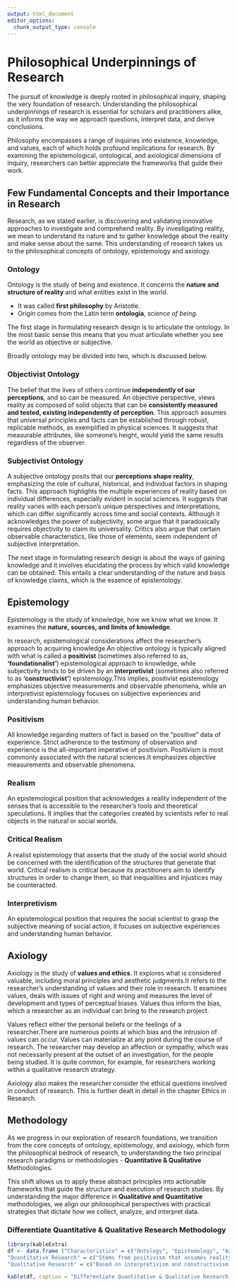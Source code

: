 ```yaml
---
output: html_document
editor_options: 
  chunk_output_type: console
---
```


# Philosophical Underpinnings of Research

The pursuit of knowledge is deeply rooted in philosophical inquiry, shaping the very foundation of research. Understanding the philosophical underpinnings of research is essential for scholars and practitioners alike, as it informs the way we approach questions, interpret data, and derive conclusions.

Philosophy encompasses a range of inquiries into existence, knowledge, and values, each of which holds profound implications for research. By examining the epistemological, ontological, and axiological dimensions of inquiry, researchers can better appreciate the frameworks that guide their work.

## Few Fundamental Concepts and their Importance in Research

Research, as we stated earlier, is discovering and validating innovative approaches to investigate and comprehend reality. By investigating reality, we mean to understand its nature and to gather knowledge about the reality and make sense about the same. This understanding of research takes us to the philosophical concepts of ontology, epistemology and axiology.

### Ontology

Ontology is the study of being and existence. It concerns the **nature and structure of reality** and what entities exist in the world.

-   It was called **first philosophy** by Aristotle.
-   Origin comes from the Latin term **ontologia**, *science of being*.

The first stage in formulating research design is to articulate the ontology. In the most basic sense this means that you must articulate whether you see the world as objective or subjective.

Broadly ontology may be divided into two, which is discussed below.

### Objectivist Ontology

The belief that the lives of others continue **independently of our perceptions**, and so can be measured. An objective perspective, views reality as composed of solid objects that can be **consistently measured and tested, existing independently of perception**. This approach assumes that universal principles and facts can be established through robust, replicable methods, as exemplified in physical sciences. It suggests that measurable attributes, like someone's height, would yield the same results regardless of the observer.

### Subjectivist Ontology

A subjective ontology posits that our **perceptions shape reality**, emphasizing the role of cultural, historical, and individual factors in shaping facts. This approach highlights the multiple experiences of reality based on individual differences, especially evident in social sciences. It suggests that reality varies with each person's unique perspectives and interpretations, which can differ significantly across time and social contexts. Although it acknowledges the power of subjectivity, some argue that it paradoxically requires objectivity to claim its universality. Critics also argue that certain observable characteristics, like those of elements, seem independent of subjective interpretation.

The next stage in formulating research design is about the ways of gaining knowledge and it involves elucidating the process by which valid knowledge can be obtained. This entails a clear understanding of the nature and basis of knowledge claims, which is the essence of epistemology.

## Epistemology

Epistemology is the study of knowledge, how we know what we know. It examines the **nature, sources, and limits of knowledge**.

In research, epistemological considerations affect the researcher's approach to acquiring knowledge.An objective ontology is typically aligned with what is called a **positivist** (sometimes also referred to as, **'foundationalist'**) epistemological approach to knowledge, while subjectivity tends to be driven by an **interpretivist** (sometimes also referred to as **'constructivist'**) epistemology.This implies, positivist epistemology emphasizes objective measurements and observable phenomena, while an interpretivist epistemology focuses on subjective experiences and understanding human behavior.

### Positivism

All knowledge regarding matters of fact is based on the "positive" data of experience. Strict adherence to the testimony of observation and experience is the all-important imperative of positivism. Positivism is most commonly associated with the natural sciences.It emphasizes objective measurements and observable phenomena.

### Realism

An epistemological position that acknowledges a reality independent of the senses that is accessible to the researcher's tools and theoretical speculations. It implies that the categories created by scientists refer to real objects in the natural or social worlds.

### Critical Realism

A realist epistemology that asserts that the study of the social world should be concerned with the identification of the structures that generate that world. Critical realism is critical because its practitioners aim to identify structures in order to change them, so that inequalities and injustices may be counteracted.

### Interpretivism

An epistemological position that requires the social scientist to grasp the subjective meaning of social action, it focuses on subjective experiences and understanding human behavior.

## Axiology

Axiology is the study of **values and ethics**. It explores what is considered valuable, including moral principles and aesthetic judgments.It refers to the researcher’s understanding of values and their role in research. It examines values, deals with issues of right and wrong and measures the level of development and types of perceptual biases.
Values thus inform the bias, which a researcher as an individual can bring to the research project.

Values reflect either the personal beliefs or the feelings of a researcher.There are numerous points at which bias and the intrusion of values can occur. Values can materialize at any point during the course of research. The researcher may develop an affection or sympathy, which was not necessarily present at the outset of an investigation, for
the people being studied. It is quite common, for example, for researchers working within a qualitative research strategy. 

Axiology also makes the researcher consider the ethical questions involved in conduct of research. 
This is further dealt in detail in the chapter Ethics in Research.

## Methodology

As we progress in our exploration of research foundations, we transition from the core concepts of ontology, epistemology, and axiology, which form the philosophical bedrock of research, to understanding the two principal research paradigms or methodologies - **Quantitative & Qualitative** Methodologies. 

This shift allows us to apply these abstract principles into actionable frameworks that guide the structure and execution of research studies. By understanding the major difference in **Qualitative and Quantitative** methodologies, we align our philosophical perspectives with practical strategies that dictate how we collect, analyze, and interpret data.

### Differentiate Quantitative & Qualitative Research Methodology

```r
library(kableExtra)
df <- data.frame ("Characteristics" = c("Ontology", "Epistemology", "Axiology", "Methodology", "Sampling Strategy","Methods & Analysis", "Core Principles"),
"Quantitative Research" = c("Stems from positivism that assumes reality is single, tangible, and fragmentable", " An etic view in epistemology where researchers are outsiders of what is being investigated, cannot influence or be influenced by what is being investigated to find the truth that is objectively measured", "Makes a distinction between facts and values, facts are viewed as objective truth whereas values are seen as subjective which can be inherently misleading","Deductive reasoning, start with research questions and hypotheses, conduct interventions, and analyze the results in terms of either supporting or not supporting the hypotheses.", "Random Sampling,construct a sample that can be an unbiased representation of the population","Observational research,experimental research and quasiexperimental research & statitical analysis", "Objectivity and Generalizability"),
"Qualitative Research" = c("Based on interpretivism and constructivism and assumes that realities are multiple, socially constructed, and holistic", "An emic view in epistemology where interactions between researchers and participants or what is being investigated, understand it only through their perceptions and interpretations ", "Researcher reports their values and biases they bring to the study as well as the value-laden nature of data they gather","Inductive reasoning, researchers provide their interpretations of what is being investigated, seeks to understand a phenomenon through an in-depth description of it from researchers’ and participants’ perspectives","Purposive Sampling,a sample that can provide rich information to understand the phenomenon","Interviews, observations, and participatory activities", "Credibility, transferability, dependability, and confirmability"))

kable(df, caption = "Differentiate Quantitative & Qualitative Research Methodology")
```


